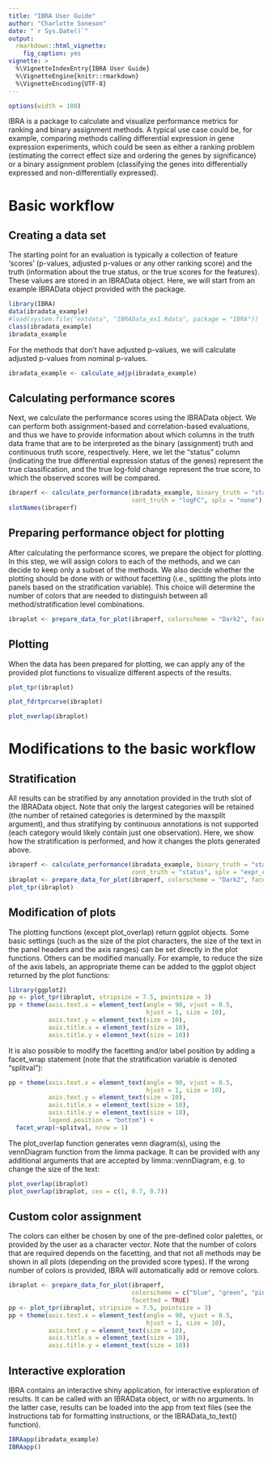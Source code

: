 ```yaml
---
title: "IBRA User Guide"
author: "Charlotte Soneson"
date: "`r Sys.Date()`"
output:
  rmarkdown::html_vignette:
    fig_caption: yes
vignette: >
  %\VignetteIndexEntry{IBRA User Guide}
  %\VignetteEngine{knitr::rmarkdown}
  %\VignetteEncoding{UTF-8}
---
```


```r
options(width = 100)
```

IBRA is a package to calculate and visualize performance metrics for ranking and binary assignment methods. A typical use case could be, for example, comparing methods calling differential expression in gene expression experiments, which could be seen as either a ranking problem (estimating the correct effect size and ordering the genes by significance) or a binary assignment problem (classifying the genes into differentially expressed and non-differentially expressed). 

# Basic workflow
## Creating a data set
The starting point for an evaluation is typically a collection of feature 'scores' (p-values, adjusted p-values or any other ranking score) and the truth (information about the true status, or the true scores for the features). These values are stored in an IBRAData object. Here, we will start from an example IBRAData object provided with the package.

```r
library(IBRA)
data(ibradata_example)
#load(system.file("extdata", "IBRAData_ex1.Rdata", package = "IBRA"))
class(ibradata_example)
ibradata_example
```

For the methods that don't have adjusted p-values, we will calculate adjusted p-values from nominal p-values.

```r
ibradata_example <- calculate_adjp(ibradata_example)
```


## Calculating performance scores
Next, we calculate the performance scores using the IBRAData object. We can perform both assignment-based and correlation-based evaluations, and thus we have to provide information about which columns in the truth data frame that are to be interpreted as the binary (assignment) truth and continuous truth score, respectively. Here, we let the "status" column (indicating the true differential expression status of the genes) represent the true classification, and the true log-fold change represent the true score, to which the observed scores will be compared. 

```r
ibraperf <- calculate_performance(ibradata_example, binary_truth = "status", maxsplit = 4,
                                  cont_truth = "logFC", splv = "none")
slotNames(ibraperf)
```

## Preparing performance object for plotting
After calculating the performance scores, we prepare the object for plotting. In this step, we will assign colors to each of the methods, and we can decide to keep only a subset of the methods. We also decide whether the plotting should be done with or without facetting (i.e., splitting the plots into panels based on the stratification variable). This choice will determine the number of colors that are needed to distinguish between all method/stratification level combinations.

```r
ibraplot <- prepare_data_for_plot(ibraperf, colorscheme = "Dark2", facetted = TRUE)
```

## Plotting
When the data has been prepared for plotting, we can apply any of the provided plot functions to visualize different aspects of the results.  

```r
plot_tpr(ibraplot)
```

```r
plot_fdrtprcurve(ibraplot)
```

```r
plot_overlap(ibraplot)
```

# Modifications to the basic workflow
## Stratification
All results can be stratified by any annotation provided in the truth slot of the IBRAData object. Note that only the largest categories will be retained (the number of retained categories is determined by the maxsplit argument), and thus stratifying by continuous annotations is not supported (each category would likely contain just one observation). Here, we show how the stratification is performed, and how it changes the plots generated above.

```r
ibraperf <- calculate_performance(ibradata_example, binary_truth = "status", 
                                  cont_truth = "status", splv = "expr_cat")
ibraplot <- prepare_data_for_plot(ibraperf, colorscheme = "Dark2", facetted = TRUE)
plot_tpr(ibraplot)
```

## Modification of plots

The plotting functions (except plot_overlap) return ggplot objects. Some basic settings (such as the size of the plot characters, the size of the text in the panel headers and the axis ranges) can be set directly in the plot functions. Others can be modified manually. For example, to reduce the size of the axis labels, an appropriate theme can be added to the ggplot object returned by the plot functions:

```r
library(ggplot2)
pp <- plot_tpr(ibraplot, stripsize = 7.5, pointsize = 3)
pp + theme(axis.text.x = element_text(angle = 90, vjust = 0.5,
                                      hjust = 1, size = 10),
           axis.text.y = element_text(size = 10),
           axis.title.x = element_text(size = 10),
           axis.title.y = element_text(size = 10))
```

It is also possible to modify the facetting and/or label position by adding a facet_wrap statement (note that the stratification variable is denoted "splitval"):

```r
pp + theme(axis.text.x = element_text(angle = 90, vjust = 0.5,
                                      hjust = 1, size = 10),
           axis.text.y = element_text(size = 10),
           axis.title.x = element_text(size = 10),
           axis.title.y = element_text(size = 10),
           legend.position = "bottom") +
  facet_wrap(~splitval, nrow = 1)
```

The plot_overlap function generates venn diagram(s), using the vennDiagram function from the limma package. It can be provided with any additional arguments that are accepted by limma::vennDiagram, e.g. to change the size of the text:

```r
plot_overlap(ibraplot)
plot_overlap(ibraplot, cex = c(1, 0.7, 0.7))
```

## Custom color assignment
The colors can either be chosen by one of the pre-defined color palettes, or provided by the user as a character vector. Note that the number of colors that are required depends on the facetting, and that not all methods may be shown in all plots (depending on the provided score types). If the wrong number of colors is provided, IBRA will automatically add or remove colors. 

```r
ibraplot <- prepare_data_for_plot(ibraperf, 
                                  colorscheme = c("blue", "green", "pink"), 
                                  facetted = TRUE)
pp <- plot_tpr(ibraplot, stripsize = 7.5, pointsize = 3)
pp + theme(axis.text.x = element_text(angle = 90, vjust = 0.5,
                                      hjust = 1, size = 10),
           axis.text.y = element_text(size = 10),
           axis.title.x = element_text(size = 10),
           axis.title.y = element_text(size = 10))
```

## Interactive exploration
IBRA contains an interactive shiny application, for interactive exploration of results. It can be called with an IBRAData object, or with no arguments. In the latter case, results can be loaded into the app from text files (see the Instructions tab for formatting instructions, or the IBRAData_to_text() function). 

```r
IBRAapp(ibradata_example)
IBRAapp()
```

